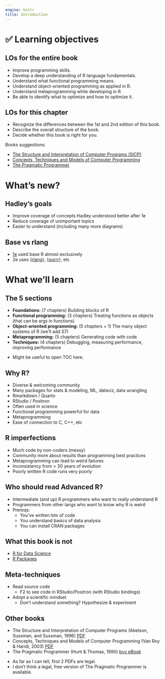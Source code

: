 ```yaml
---
engine: knitr
title: Introduction
---
```


# ️✅ Learning objectives

## LOs for the entire book

- Improve programming skills.
- Develop a deep understanding of R language fundamentals.
- Understand what functional programming means.
- Understand object-oriented programming as applied in R.
- Understand metaprogramming while developing in R.
- Be able to identify what to optimize and how to optimize it.

## LOs for this chapter

- Recognize the differences between the 1st and 2nd edition of this book.
- Describe the overall structure of the book.
- Decide whether this book is right for you.

Books suggestions:

- [The Structure and Interpretation of Computer Programs (SICP)](https://mitp-content-server.mit.edu/books/content/sectbyfn/books_pres_0/6515/sicp.zip/full-text/book/book.html)
- [Concepts, Techniques and Models of Computer Programming](https://mitpress.mit.edu/books/concepts-techniques-and-models-computer-programming)
- [The Pragmatic Programmer](https://pragprog.com/titles/tpp20/the-pragmatic-programmer-20th-anniversary-edition/)

# What's new?

## Hadley's goals

- Improve coverage of concepts Hadley understood better after 1e
- Reduce coverage of unimportant topics
- Easier to understand (including many more diagrams)

## Base vs rlang

- [1e](http://adv-r.had.co.nz) used base R almost exclusively
- 2e uses {[rlang](https://rlang.r-lib.org/)}, {[purrr](https://purrr.tidyverse.org/)}, etc

# What we'll learn

## The 5 sections

- **Foundations:** (7 chapters) Building blocks of R
- **Functional programming:** (3 chapters) Treating functions as objects (that can be args in functions)
- **Object-oriented programming:** (5 chapters + 1) The many object systems of R (we'll add S7)
- **Metaprogramming:** (5 chapters) Generating code with code
- **Techniques:** (4 chapters) Debugging, measuring performance, improving performance

::: notes
- Might be useful to open TOC here.
:::

## Why R?

- Diverse & welcoming community
- Many packages for stats & modeling, ML, dataviz, data wrangling
- Rmarkdown / Quarto
- RStudio / Positron
- Often used in science
- Functional programming powerful for data
- Metaprogramming
- Ease of connection to C, C++, etc

## R imperfections

- Much code by non-coders (messy)
- Community more about results than programming best practices
- Metaprogramming can lead to weird failures
- Inconsistency from > 30 years of evolution
- Poorly written R code runs very poorly

## Who should read Advanced R?

- Intermediate (and up) R programmers who want to really understand R
- Programmers from other langs who want to know why R is weird
- Prereqs:
  - You've written lots of code
  - You understand basics of data analysis
  - You can install CRAN packages

## What this book is not

- [R for Data Science](https://r4ds.hadley.nz/)
- [R Packages](https://r-pkgs.org/)

## Meta-techniques

- Read source code
  - F2 to see code in RStudio/Positron (with RStudio bindings)
- Adopt a scientific mindset
  - Don't understand something? Hypothesize & experiment

## Other books

- The Structure and Interpretation of Computer Programs (Abelson, Sussman, and Sussman, 1996) [PDF](https://web.mit.edu/6.001/6.037/sicp.pdf)
- Concepts, Techniques and Models of Computer Programming (Van Roy & Haridi, 2003) [PDF](https://webperso.info.ucl.ac.be/~pvr/VanRoyHaridi2003-book.pdf)
- The Pragmatic Programmer (Hunt & Thomas, 1990) [buy eBook](https://pragprog.com/titles/tpp20/the-pragmatic-programmer-20th-anniversary-edition/)

::: notes
- As far as I can tell, first 2 PDFs are legal.
- I don't think a legal, free version of The Pragmatic Programmer is available.
:::
